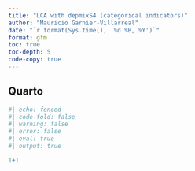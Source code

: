 ```yaml
---
title: "LCA with depmixS4 (categorical indicators)"
author: "Mauricio Garnier-Villarreal"
date: "`r format(Sys.time(), '%d %B, %Y')`"
format: gfm
toc: true
toc-depth: 5
code-copy: true
---
```


## Quarto



```r
#| echo: fenced
#| code-fold: false
#| warning: false
#| error: false
#| eval: true
#| output: true

1+1
```

